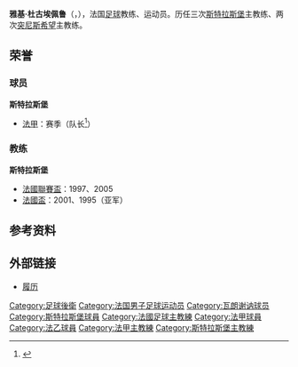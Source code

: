 {{Expand language|1=fr|time=2021-03-10T11:57:10+00:00}}
{{NoteTA
|G1=法甲
|1=zh-hans:突尼斯希望; zh-hk:艾斯柏蘭斯;zh-tw:突尼斯希望;
}}

{{Infobox football biography
| name = 雅基·杜古埃佩鲁<br/>Jacky Duguépéroux
| image = 
| fullname = 
| height = 1.74米
| birth_date = {{Birth date and age|1948|1|2}}
| birth_place = {{FRA}}[[圣马洛|圣马洛]]
| currentclub = 
| clubnumber = 
| position = [[後衛_(足球)|后卫]] 
| youthyears1 = 
| youthclubs1 = 
| years1 = 1965–1973
| clubs1 = [[瓦朗謝訥足球俱樂部|瓦朗謝訥]]
| caps1 = 152
| goals1 = 1
| years2 = 1973–1979
| clubs2 = [[斯特拉斯堡競賽會|斯特拉斯堡]]
| caps2 = 198
| goals2 = 5
| years3 = 1979–1988
| clubs3 = {{tsl|en|ASPV Strasbourg|ASPV斯特拉斯堡}}
| caps3 = 
| goals3 = 
| manageryears1 = 1988–1991
| managerclubs1 = {{tsl|en|ASPV Strasbourg|ASPV斯特拉斯堡}}
| manageryears3 = 1995–1998
| managerclubs3 = [[斯特拉斯堡競賽會|斯特拉斯堡]]
| manageryears5 = 2004–2006
| managerclubs5 = [[斯特拉斯堡競賽會|斯特拉斯堡]]
| manageryears6 = 2006–2007
| managerclubs6 = [[突尼斯希望体育俱乐部|希望]]
| manageryears7 = 2014–2016
| managerclubs7 = [[斯特拉斯堡競賽會|斯特拉斯堡]]
}}

'''雅基·杜古埃佩鲁'''（{{lang-fr|Jacky Duguépéroux}}，{{bd|1948年|1月2日||}}），法国[[足球|足球]]教练、运动员。历任三次[[斯特拉斯堡競賽會|斯特拉斯堡]]主教练、两次[[突尼斯希望体育俱乐部|突尼斯希望]]主教练。

==荣誉==

===球员===
'''斯特拉斯堡'''
*[[法国足球甲级联赛|法甲]]：{{tsl|en|1978–79 French Division 1|1978年至1979年法国足球甲级联赛|1978–79}}赛季（队长<ref>{{Cite web |url=https://www.humanite.fr/popup_print.php3?id_article=722656 |title=Imprimer :: Duguépéroux, « l'intérimaire » de Strasbourg voit loin - l'Humanite |access-date=2021-03-10 |archive-date=2020-03-30 |archive-url=https://web.archive.org/web/20200330135507/https://www.humanite.fr/popup_print.php3?id_article=722656 |dead-url=yes }}</ref>）

===教练===
'''斯特拉斯堡'''
*[[法國聯賽盃|法國聯賽盃]]：1997、2005
*[[法國盃|法國盃]]：2001、1995（亚军）

==参考资料==
{{reflist}}

==外部链接==
* [http://www.racingstub.com/page.php?page=joueur&id=6 履历] {{Wayback|url=http://www.racingstub.com/page.php?page=joueur&id=6 |date=20070911092250 }}

{{欧洲足联国际托托杯冠军主教练}}

{{足球小作品}}
{{DEFAULTSORT:Dugueperoux, Jacky}}
[[Category:足球後衛|Category:足球後衛]]
[[Category:法国男子足球运动员|Category:法国男子足球运动员]]
[[Category:瓦朗谢讷球员|Category:瓦朗谢讷球员]]
[[Category:斯特拉斯堡球員|Category:斯特拉斯堡球員]]
[[Category:法國足球主教練|Category:法國足球主教練]]
[[Category:法甲球員|Category:法甲球員]]
[[Category:法乙球員|Category:法乙球員]]
[[Category:法甲主教練|Category:法甲主教練]]
[[Category:斯特拉斯堡主教練|Category:斯特拉斯堡主教練]]
